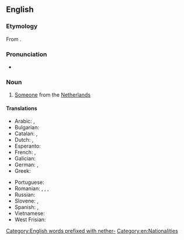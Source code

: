==English==

===Etymology===
From {{affix|en|Netherlands|-er|id2=inhabitant}}.

===Pronunciation===
* {{IPA|en|/ˈnɛðɚˌlændɚ/}}

===Noun===
{{en-noun}}

# [[someone|Someone]] from the [[Netherlands]]

====Translations====
{{trans-top|someone from the Netherlands}}
* Arabic: {{t|ar|هُولَنْدِيّ|m}}, {{t+|ar|هُولَنْدِيَّة|f}}
* Bulgarian: {{t|bg|нидерландец}}
* Catalan: {{t+|ca|neerlandès|m}}, {{t+|ca|neerlandesa|f}}
* Dutch: {{t+|nl|Nederlander|m}}, {{t+|nl|Nederlandse|f}}
* Esperanto: {{t|eo|nederlandano}}
* French: {{t+|fr|Néerlandais|m}}, {{t+|fr|Néerlandaise|f}}
* Galician: {{t+|gl|neerlandés}}
* German: {{t+|de|Niederländer|m}}, {{t+|de|Niederländerin|f}}
* Greek: {{t+|el|Ολλανδός|m}}
{{trans-mid}}
* Portuguese: {{t+|pt|holandês|m}}
* Romanian: {{t+|ro|olandez|m}}, {{t+|ro|olandeză|f}}, {{t+|ro|olandezi|m-p}}, {{t+|ro|olandeze|f-p}}
* Russian: {{t+|ru|нидерла́ндец|m}}
* Slovene: {{t+|sl|nizozemec|m}}, {{t|sl|nizozemka|f}}
* Spanish: {{t+|es|neerlandés|m}}, {{t+|es|neerlandesa|f}}
* Vietnamese: {{t|vi|người Hà Lan}}
* West Frisian: {{t|fy|Nederlanner|m}}
{{trans-bottom}}

[[Category:English words prefixed with nether-]]
[[Category:en:Nationalities]]
